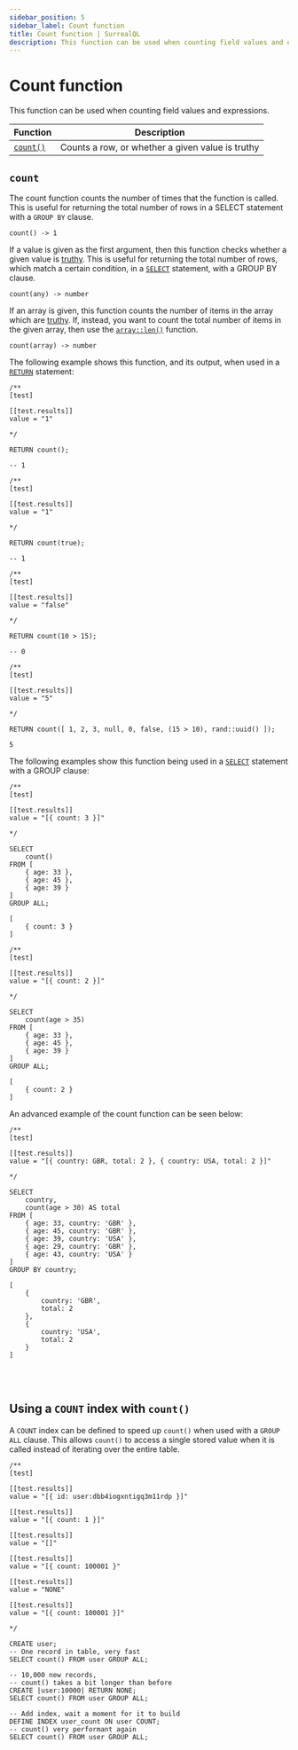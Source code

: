 ```yaml
---
sidebar_position: 5
sidebar_label: Count function
title: Count function | SurrealQL
description: This function can be used when counting field values and expressions.
---
```



# Count function

This function can be used when counting field values and expressions.

<table>
  <thead>
    <tr>
      <th scope="col">Function</th>
      <th scope="col">Description</th>
    </tr>
  </thead>
  <tbody>
    <tr>
      <td scope="row" data-label="Function"><a href="#count"><code>count()</code></a></td>
      <td scope="row" data-label="Description">Counts a row, or whether a given value is truthy</td>
    </tr>
  </tbody>
</table>

## `count`

The count function counts the number of times that the function is called. This is useful for returning the total number of rows in a SELECT statement with a `GROUP BY` clause.

```surql title="API DEFINITION"
count() -> 1
```
If a value is given as the first argument, then this function checks whether a given value is [truthy](/docs/surrealql/datamodel/values#values-and-truthiness). This is useful for returning the total number of rows, which match a certain condition, in a [`SELECT`](/docs/surrealql/statements/select) statement, with a GROUP BY clause.

```surql title="API DEFINITION"
count(any) -> number
```

If an array is given, this function counts the number of items in the array which are [truthy](/docs/surrealql/datamodel/values#values-and-truthiness). If, instead, you want to count the total number of items in the given array, then use the [`array::len()`](/docs/surrealql/functions/database/array#arraylen) function.

```surql title="API DEFINITION"
count(array) -> number
```
The following example shows this function, and its output, when used in a [`RETURN`](/docs/surrealql/statements/return) statement:

```surql 
/**
[test]

[[test.results]]
value = "1"

*/

RETURN count();

-- 1
```

```surql
/**
[test]

[[test.results]]
value = "1"

*/

RETURN count(true);

-- 1
```

```surql
/**
[test]

[[test.results]]
value = "false"

*/

RETURN count(10 > 15);

-- 0
```

```surql
/**
[test]

[[test.results]]
value = "5"

*/

RETURN count([ 1, 2, 3, null, 0, false, (15 > 10), rand::uuid() ]);

5
```

The following examples show this function being used in a [`SELECT`](/docs/surrealql/statements/select) statement with a GROUP clause: 

```surql
/**
[test]

[[test.results]]
value = "[{ count: 3 }]"

*/

SELECT 
	count() 
FROM [
	{ age: 33 }, 
	{ age: 45 }, 
	{ age: 39 }
] 
GROUP ALL;
```

```surql title="Response"
[
	{ count: 3 }
]
```

```surql
/**
[test]

[[test.results]]
value = "[{ count: 2 }]"

*/

SELECT 
	count(age > 35) 
FROM [
	{ age: 33 }, 
	{ age: 45 }, 
	{ age: 39 }
] 
GROUP ALL;
```

```surql title="Response"
[
	{ count: 2 }
]
```

An advanced example of the count function can be seen below:

```surql
/**
[test]

[[test.results]]
value = "[{ country: GBR, total: 2 }, { country: USA, total: 2 }]"

*/

SELECT
	country,
	count(age > 30) AS total
FROM [
	{ age: 33, country: 'GBR' },
	{ age: 45, country: 'GBR' },
	{ age: 39, country: 'USA' },
	{ age: 29, country: 'GBR' },
	{ age: 43, country: 'USA' }
]
GROUP BY country;
```

```surql title="Response"
[
	{
		country: 'GBR',
		total: 2
	},
	{
		country: 'USA',
		total: 2
	}
]
```

<br /><br />

## Using a `COUNT` index with `count()`

<Since v="v3.0.0-alpha.10" />

A `COUNT` index can be defined to speed up `count()` when used with a `GROUP ALL` clause. This allows `count()` to access a single stored value when it is called instead of iterating over the entire table.

```surql
/**
[test]

[[test.results]]
value = "[{ id: user:dbb4iogxntigq3m11rdp }]"

[[test.results]]
value = "[{ count: 1 }]"

[[test.results]]
value = "[]"

[[test.results]]
value = "[{ count: 100001 }"

[[test.results]]
value = "NONE"

[[test.results]]
value = "[{ count: 100001 }]"

*/

CREATE user;
-- One record in table, very fast
SELECT count() FROM user GROUP ALL;

-- 10,000 new records,
-- count() takes a bit longer than before
CREATE |user:10000| RETURN NONE;
SELECT count() FROM user GROUP ALL;

-- Add index, wait a moment for it to build
DEFINE INDEX user_count ON user COUNT;
-- count() very performant again
SELECT count() FROM user GROUP ALL;
```
